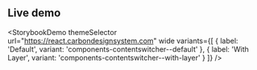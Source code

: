 ## Live demo

<StorybookDemo
  themeSelector
  url="https://react.carbondesignsystem.com"
  wide
  variants={[
    {
      label: 'Default',
      variant: 'components-contentswitcher--default'
    },
    {
      label: 'With Layer',
      variant: 'components-contentswitcher--with-layer'
    }
  ]}
/>
